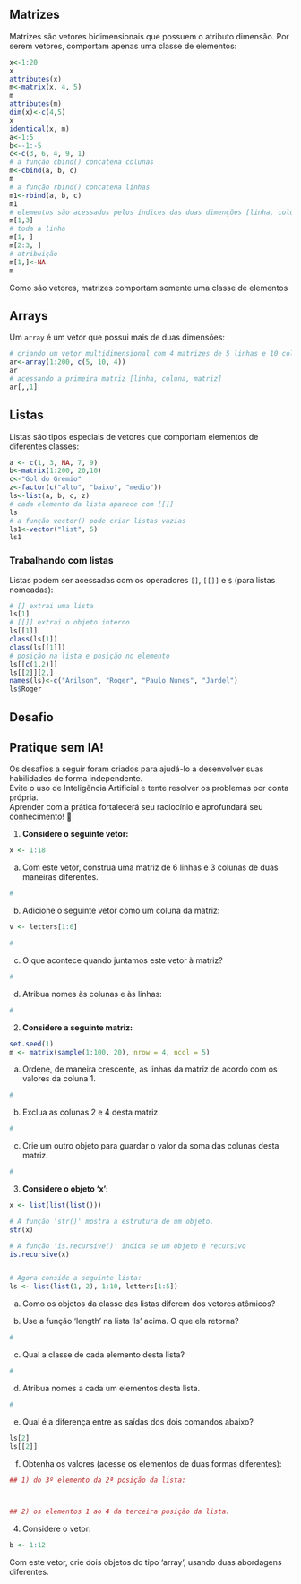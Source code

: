 ## Matrizes

Matrizes são vetores bidimensionais que possuem o atributo dimensão. Por serem vetores, comportam apenas uma classe de elementos:

```r
x<-1:20
x
attributes(x)
m<-matrix(x, 4, 5)
m
attributes(m)
dim(x)<-c(4,5)
x
identical(x, m)
a<-1:5
b<--1:-5
c<-c(3, 6, 4, 9, 1)
# a função cbind() concatena colunas
m<-cbind(a, b, c)       
m
# a função rbind() concatena linhas  
m1<-rbind(a, b, c)
m1
# elementos são acessados pelos índices das duas dimenções [linha, coluna]
m[1,3]
# toda a linha
m[1, ]
m[2:3, ]
# atribuição
m[1,]<-NA
m
```

::: callout-important
Como são vetores, matrizes comportam somente uma classe de elementos
:::

## Arrays

Um `array` é um vetor que possui mais de duas dimensões:

```r
# criando um vetor multidimensional com 4 matrizes de 5 linhas e 10 colunas
ar<-array(1:200, c(5, 10, 4))
ar
# acessando a primeira matriz [linha, coluna, matriz]
ar[,,1]                          
```

## Listas

Listas são tipos especiais de vetores que comportam elementos de diferentes classes:

```r
a <- c(1, 3, NA, 7, 9)
b<-matrix(1:200, 20,10)
c<-"Gol do Gremio"
z<-factor(c("alto", "baixo", "medio"))
ls<-list(a, b, c, z)
# cada elemento da lista aparece com [[]]
ls                    
# a função vector() pode criar listas vazias
ls1<-vector("list", 5)   
ls1
```

### Trabalhando com listas

Listas podem ser acessadas com os operadores `[]`, `[[]]` e `$` (para listas nomeadas):

```r
# [] extrai uma lista
ls[1]        
# [[]] extrai o objeto interno
ls[[1]]           
class(ls[1])
class(ls[[1]])
# posição na lista e posição no elemento
ls[[c(1,2)]]      
ls[[2]][2,]
names(ls)<-c("Arilson", "Roger", "Paulo Nunes", "Jardel")
ls$Roger
```

## Desafio

::: callout-tip
## Pratique sem IA!

Os desafios a seguir foram criados para ajudá-lo a desenvolver suas habilidades de forma independente.\
Evite o uso de Inteligência Artificial e tente resolver os problemas por conta própria.\
Aprender com a prática fortalecerá seu raciocínio e aprofundará seu conhecimento! 🚀
:::

1.  **Considere o seguinte vetor:**

```r
x <- 1:18
```

a)  Com este vetor, construa uma matriz de 6 linhas e 3 colunas de duas maneiras diferentes.

```r
#
```

b)  Adicione o seguinte vetor como um coluna da matriz:

```r
v <- letters[1:6]

#
```

c)  O que acontece quando juntamos este vetor à matriz?

```r
#
```

d)  Atribua nomes às colunas e às linhas:

```r
#
```

2.  **Considere a seguinte matriz:**

```r
set.seed(1)
m <- matrix(sample(1:100, 20), nrow = 4, ncol = 5)
```

a)  Ordene, de maneira crescente, as linhas da matriz de acordo com os valores da coluna 1.

```r
#
```

b)  Exclua as colunas 2 e 4 desta matriz.

```r
#
```

c)  Crie um outro objeto para guardar o valor da soma das colunas desta matriz.

```r
#
```

3.  **Considere o objeto 'x':**

```r
x <- list(list(list()))

# A função 'str()' mostra a estrutura de um objeto.
str(x) 

# A função 'is.recursive()' indica se um objeto é recursivo
is.recursive(x) 


# Agora conside a seguinte lista:
ls <- list(list(1, 2), 1:10, letters[1:5])
```

a)  Como os objetos da classe das listas diferem dos vetores atômicos?

b)  Use a função 'length' na lista 'ls' acima. O que ela retorna?

```r
#
```

c)  Qual a classe de cada elemento desta lista?

```r
#
```

d)  Atribua nomes a cada um elementos desta lista.

```r
#
```

e)  Qual é a diferença entre as saídas dos dois comandos abaixo?

```r
ls[2]
ls[[2]]
```

f)  Obtenha os valores (acesse os elementos de duas formas diferentes):

```r
## 1) do 3º elemento da 2ª posição da lista:



## 2) os elementos 1 ao 4 da terceira posição da lista.
```

4.  Considere o vetor:

```r
b <- 1:12
```

Com este vetor, crie dois objetos do tipo 'array', usando duas abordagens diferentes.
